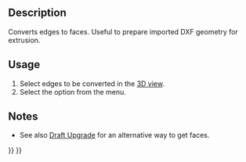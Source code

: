 <languages/>

{{Docnav
|[[OpenSCAD_IncreaseToleranceFeature|Increase Tolerance Feature]]
|[[OpenSCAD_ExpandPlacements|Expand Placements]]
|[[OpenSCAD_Workbench|OpenSCAD]]
|IconL=OpenSCAD_IncreaseToleranceFeature.svg
|IconR=OpenSCAD_ExpandPlacements.svg
|IconC=Workbench_OpenSCAD.svg
}}

{{GuiCommand
|Name=OpenSCAD Edgestofaces
|MenuLocation=OpenSCAD → Convert Edges to Faces
|Workbenches=[[OpenSCAD_Workbench|OpenSCAD]]
|SeeAlso=[[Draft_Upgrade|Draft Upgrade]]
}}

==Description== 

Converts edges to faces. Useful to prepare imported DXF geometry for extrusion.

==Usage== 

# Select edges to be converted in the [[3D_view|3D view]].
# Select the {{MenuCommand|OpenSCAD → [[Image:OpenSCAD_Edgestofaces.svg|16px]] Convert Edges to Faces}} option from the menu.

==Notes== 

* See also [[Draft_Upgrade|Draft Upgrade]] for an alternative way to get faces.


{{Docnav
|[[OpenSCAD_IncreaseToleranceFeature|Increase Tolerance Feature]]
|[[OpenSCAD_ExpandPlacements|Expand Placements]]
|[[OpenSCAD_Workbench|OpenSCAD]]
|IconL=OpenSCAD_IncreaseToleranceFeature.svg
|IconR=OpenSCAD_ExpandPlacements.svg
|IconC=Workbench_OpenSCAD.svg
}}

{{OpenSCAD_Tools_navi{{#translation:}}}}
{{Userdocnavi{{#translation:}}}}